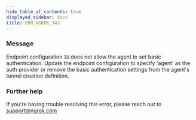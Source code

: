 ```yaml
---
hide_table_of_contents: true
displayed_sidebar: docs
title: ERR_NGROK_343
---
```


### Message

Endpoint configuration `ID` does not allow the agent to set basic authentication.
Update the endpoint configuration to specify 'agent' as the auth provider or remove the basic authentication settings from the agent's tunnel creation definition.

<ErrorDetails />

### Further help

If you're having trouble resolving this error, please reach out to [support@ngrok.com](mailto:support@ngrok.com?subject=Help%20with%20ERR_NGROK_343)
